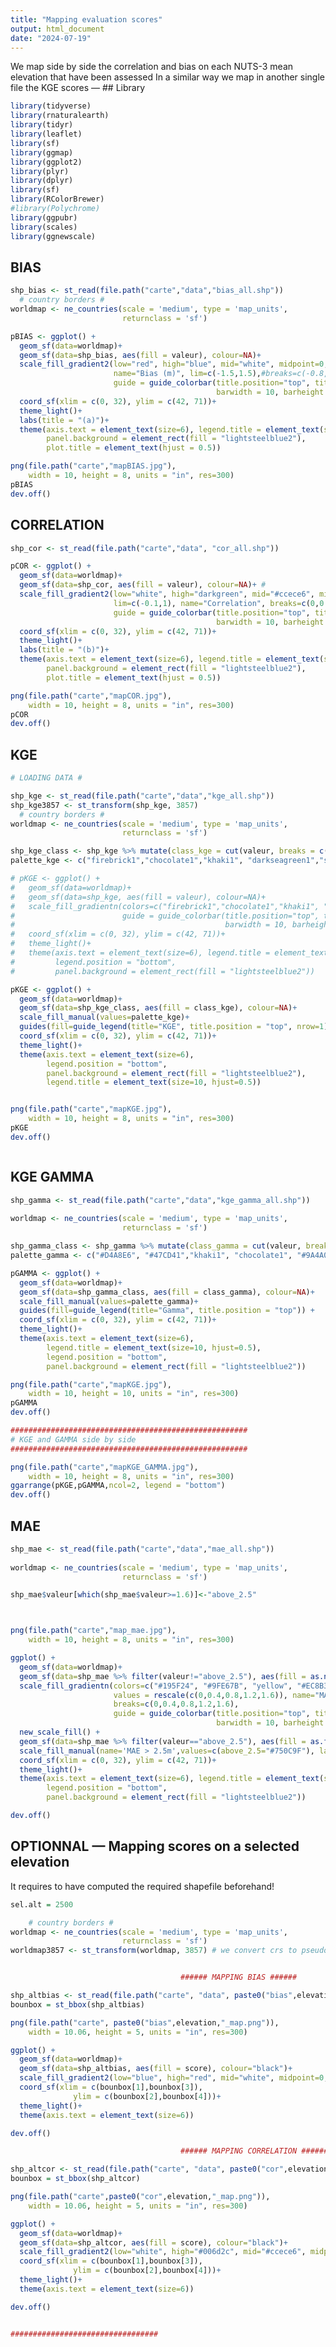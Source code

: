 ```yaml
---
title: "Mapping evaluation scores"
output: html_document
date: "2024-07-19"
---
```

We map side by side the correlation and bias on each NUTS-3 mean elevation that have been assessed
In a similar way we map in another single file the KGE scores
---
## Library

```r

library(tidyverse)
library(rnaturalearth)
library(tidyr)
library(leaflet)
library(sf)
library(ggmap)
library(ggplot2)
library(plyr)
library(dplyr)
library(sf)
library(RColorBrewer)
#library(Polychrome)
library(ggpubr)
library(scales)
library(ggnewscale)

```

## BIAS

```r

shp_bias <- st_read(file.path("carte","data","bias_all.shp")) 
  # country borders #
worldmap <- ne_countries(scale = 'medium', type = 'map_units',
                         returnclass = 'sf')

pBIAS <- ggplot() +
  geom_sf(data=worldmap)+
  geom_sf(data=shp_bias, aes(fill = valeur), colour=NA)+
  scale_fill_gradient2(low="red", high="blue", mid="white", midpoint=0, 
                       name="Bias (m)", lim=c(-1.5,1.5),#breaks=c(-0.8,-0.5,0,0.5,0.8),
                       guide = guide_colorbar(title.position="top", title.hjust=0.5, 
                                              barwidth = 10, barheight = 0.5))+
  coord_sf(xlim = c(0, 32), ylim = c(42, 71))+ 
  theme_light()+
  labs(title = "(a)")+
  theme(axis.text = element_text(size=6), legend.title = element_text(size=10), legend.position = "bottom",
        panel.background = element_rect(fill = "lightsteelblue2"),
        plot.title = element_text(hjust = 0.5))

png(file.path("carte","mapBIAS.jpg"), 
    width = 10, height = 8, units = "in", res=300)
pBIAS
dev.off()


```

## CORRELATION

```r

shp_cor <- st_read(file.path("carte","data", "cor_all.shp")) 

pCOR <- ggplot() +
  geom_sf(data=worldmap)+
  geom_sf(data=shp_cor, aes(fill = valeur), colour=NA)+ #
  scale_fill_gradient2(low="white", high="darkgreen", mid="#ccece6", midpoint=0.5, 
                       lim=c(-0.1,1), name="Correlation", breaks=c(0,0.2,0.4,0.6,0.8,1),
                       guide = guide_colorbar(title.position="top", title.hjust=0.5, 
                                              barwidth = 10, barheight = 0.5))+ 
  coord_sf(xlim = c(0, 32), ylim = c(42, 71))+ 
  theme_light()+
  labs(title = "(b)")+
  theme(axis.text = element_text(size=6), legend.title = element_text(size=10), legend.position = "bottom",
        panel.background = element_rect(fill = "lightsteelblue2"),
        plot.title = element_text(hjust = 0.5))

png(file.path("carte","mapCOR.jpg"), 
    width = 10, height = 8, units = "in", res=300)
pCOR
dev.off()

```

## KGE

```r
# LOADING DATA #

shp_kge <- st_read(file.path("carte","data","kge_all.shp")) 
shp_kge3857 <- st_transform(shp_kge, 3857)
  # country borders #
worldmap <- ne_countries(scale = 'medium', type = 'map_units',
                         returnclass = 'sf')

shp_kge_class <- shp_kge %>% mutate(class_kge = cut(valeur, breaks = c(-3,-2,-1,-0.41,0,0.5,1), labels=c("-3;-2","-2;-1","-1;-0.41","-0.41;0","0;0.5","0.5,1")))
palette_kge <- c("firebrick1","chocolate1","khaki1", "darkseagreen1","steelblue1", "darkblue")

# pKGE <- ggplot() +
#   geom_sf(data=worldmap)+
#   geom_sf(data=shp_kge, aes(fill = valeur), colour=NA)+
#   scale_fill_gradientn(colors=c("firebrick1","chocolate1","khaki1", "darkseagreen1","steelblue1", "darkblue"), values = rescale(c(-3,-2,-1,-0.41,0,0.5,1)), name="KGE", limits=c(-3,1), breaks=c(-3,-1.5,-0.41,1), 
#                        guide = guide_colorbar(title.position="top", title.hjust=0.5,
#                                               barwidth = 10, barheight = 0.5))+
#   coord_sf(xlim = c(0, 32), ylim = c(42, 71))+ 
#   theme_light()+
#   theme(axis.text = element_text(size=6), legend.title = element_text(size=10), 
#         legend.position = "bottom",
#         panel.background = element_rect(fill = "lightsteelblue2"))

pKGE <- ggplot() +
  geom_sf(data=worldmap)+
  geom_sf(data=shp_kge_class, aes(fill = class_kge), colour=NA)+
  scale_fill_manual(values=palette_kge)+ 
  guides(fill=guide_legend(title="KGE", title.position = "top", nrow=1)) +
  coord_sf(xlim = c(0, 32), ylim = c(42, 71))+ 
  theme_light()+
  theme(axis.text = element_text(size=6), 
        legend.position = "bottom",
        panel.background = element_rect(fill = "lightsteelblue2"),
        legend.title = element_text(size=10, hjust=0.5))


png(file.path("carte","mapKGE.jpg"), 
    width = 10, height = 8, units = "in", res=300)
pKGE
dev.off()



```

## KGE GAMMA

```r

shp_gamma <- st_read(file.path("carte","data","kge_gamma_all.shp")) 
  
worldmap <- ne_countries(scale = 'medium', type = 'map_units',
                         returnclass = 'sf')

shp_gamma_class <- shp_gamma %>% mutate(class_gamma = cut(valeur, breaks = c(0.5,0.8,1.2,1.5,1.7,2), labels=c("0.5;0.8","0.8;1.2","1.2;1.5","1.5;1.7","1.7;2")))
palette_gamma <- c("#D4A8E6", "#47CD41","khaki1", "chocolate1", "#9A4A00")

pGAMMA <- ggplot() +
  geom_sf(data=worldmap)+
  geom_sf(data=shp_gamma_class, aes(fill = class_gamma), colour=NA)+
  scale_fill_manual(values=palette_gamma)+ 
  guides(fill=guide_legend(title="Gamma", title.position = "top")) +
  coord_sf(xlim = c(0, 32), ylim = c(42, 71))+ 
  theme_light()+
  theme(axis.text = element_text(size=6), 
        legend.title = element_text(size=10, hjust=0.5), 
        legend.position = "bottom",
        panel.background = element_rect(fill = "lightsteelblue2"))

png(file.path("carte","mapKGE.jpg"), 
    width = 10, height = 10, units = "in", res=300)
pGAMMA
dev.off()

#####################################################
# KGE and GAMMA side by side
#####################################################

png(file.path("carte","mapKGE_GAMMA.jpg"), 
    width = 10, height = 8, units = "in", res=300)
ggarrange(pKGE,pGAMMA,ncol=2, legend = "bottom")
dev.off()


```

## MAE

```r

shp_mae <- st_read(file.path("carte","data","mae_all.shp")) 
  
worldmap <- ne_countries(scale = 'medium', type = 'map_units',
                         returnclass = 'sf')

shp_mae$valeur[which(shp_mae$valeur>=1.6)]<-"above_2.5"



png(file.path("carte","map_mae.jpg"), 
    width = 10, height = 8, units = "in", res=300)

ggplot() +
  geom_sf(data=worldmap)+
  geom_sf(data=shp_mae %>% filter(valeur!="above_2.5"), aes(fill = as.numeric(valeur)), colour=NA)+
  scale_fill_gradientn(colors=c("#195F24", "#9FE67B", "yellow", "#EC8B3D"), #
                       values = rescale(c(0,0.4,0.8,1.2,1.6)), name="MAE (m)", limits=c(0,1.6), 
                       breaks=c(0,0.4,0.8,1.2,1.6), 
                       guide = guide_colorbar(title.position="top", title.hjust=0.5,
                                              barwidth = 10, barheight = 0.5))+
  new_scale_fill() +
  geom_sf(data=shp_mae %>% filter(valeur=="above_2.5"), aes(fill = as.factor(valeur)), colour=NA)+
  scale_fill_manual(name='MAE > 2.5m',values=c(above_2.5="#750C9F"), labels = NULL)+
  coord_sf(xlim = c(0, 32), ylim = c(42, 71))+ 
  theme_light()+
  theme(axis.text = element_text(size=6), legend.title = element_text(size=10), 
        legend.position = "bottom",
        panel.background = element_rect(fill = "lightsteelblue2"))

dev.off()

```

## OPTIONNAL --- Mapping scores on a selected elevation
It requires to have computed the required shapefile beforehand!

```r

sel.alt = 2500

    # country borders #
worldmap <- ne_countries(scale = 'medium', type = 'map_units',
                         returnclass = 'sf')
worldmap3857 <- st_transform(worldmap, 3857) # we convert crs to pseudo mercator


                                      ###### MAPPING BIAS ######

shp_altbias <- st_read(file.path("carte", "data", paste0("bias",elevation,".shp"))) 
bounbox = st_bbox(shp_altbias)

png(file.path("carte", paste0("bias",elevation,"_map.png")), 
    width = 10.06, height = 5, units = "in", res=300)

ggplot() +
  geom_sf(data=worldmap)+
  geom_sf(data=shp_altbias, aes(fill = score), colour="black")+
  scale_fill_gradient2(low="blue", high="red", mid="white", midpoint=0, n.breaks=8, name="Bias")+
  coord_sf(xlim = c(bounbox[1],bounbox[3]), 
              ylim = c(bounbox[2],bounbox[4]))+ 
  theme_light()+
  theme(axis.text = element_text(size=6))

dev.off()

                                      ###### MAPPING CORRELATION ######

shp_altcor <- st_read(file.path("carte", "data", paste0("cor",elevation,".shp"))) 
bounbox = st_bbox(shp_altcor)

png(file.path("carte",paste0("cor",elevation,"_map.png")), 
    width = 10.06, height = 5, units = "in", res=300)

ggplot() +
  geom_sf(data=worldmap)+
  geom_sf(data=shp_altcor, aes(fill = score), colour="black")+
  scale_fill_gradient2(low="white", high="#006d2c", mid="#ccece6", midpoint=0.5, n.breaks=8, name="Correlation")+
  coord_sf(xlim = c(bounbox[1],bounbox[3]), 
              ylim = c(bounbox[2],bounbox[4]))+ 
  theme_light()+
  theme(axis.text = element_text(size=6))

dev.off()


#################################



```

